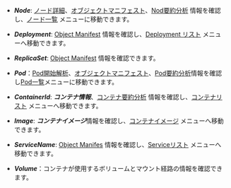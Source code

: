 - ***Node***: [ノード詳細](node-details)、[オブジェクトマニフェスト](object-manifest)、[Nod要約分析](container-map-target-info#node-summary-analysis) 情報を確認し、[ノード一覧](resource-node-list) メニューに移動できます。

- ***Deployment***: [Object Manifest](object-manifest) 情報を確認し、[Deployment リスト](deployment-list) メニューへ移動できます。

- ***ReplicaSet***: [Object Manifest](object-manifest) 情報を確認できます。 

- ***Pod***：[Pod開始解析](/kubernetes/pod-init-perform-v2)、[オブジェクトマニフェスト](object-manifest)、[Pod要約分析](container-map-target-info#pod-summary-analysis)情報を確認し[Pod一覧](resource-pod-list)メニューに移動できます。 

- ***ContainerId***: ***コンテナ情報***、[コンテナ要約分析](container-map-target-info#container-summary-analysis) 情報を確認し、[コンテナリスト](resource-container-list) メニューへ移動できます。

- ***Image***: ***コンテナイメージ***情報を確認し、[コンテナイメージ](container-images) メニューへ移動できます。 

- ***ServiceName***: [Object Manifes](object-manifest) 情報を確認し、[Serviceリスト](service-list) メニューへ移動できます。 

- ***Volume***：コンテナが使用するボリュームとマウント経路の情報を確認できます。
